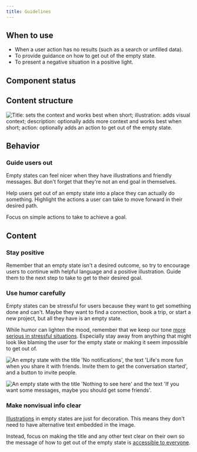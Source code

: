 ```yaml
---
title: Guidelines
---
```


<ReactExample name="EmptyState" />

## When to use

- When a user action has no results (such as a search or unfilled data).
- To provide guidance on how to get out of the empty state.
- To present a negative situation in a positive light.

## Component status

<ComponentStatus component="EmptyState" />

## Content structure

![Title: sets the context and works best when short; illustration: adds visual context; description: optionally adds more context and works best when short; action: optionally adds an action to get out of the empty state.](fileId:4QJZqvBvRrLu6t9mwObCkA;nodeId:289%3A13)

## Behavior

### Guide users out

Empty states can feel nicer when they have illustrations and friendly messages.
But don't forget that they're not an end goal in themselves.

Help users get out of an empty state into a place they can actually do something.
Highlight the actions a user can take to move forward in their desired path.

Focus on simple actions to take to achieve a goal.

## Content

### Stay positive

Remember that an empty state isn't a desired outcome,
so try to encourage users to continue with helpful language and a positive illustration.
Guide them to the next step to take to get to their desired goal.

### Use humor carefully

Empty states can be stressful for users
because they want to get something done and can't.
Maybe they want to find a connection, book a trip, or start a new project,
but all they have is an empty state.

While humor can lighten the mood,
remember that we keep our tone [more serious in stressful situations](/kiwi-use/content/voice-and-tone/empathetic/#keep-tone-serious-in-stressful-situations).
Especially stay away from anything that might look like blaming the user for the empty state
or making it seem impossible to get out of.

<Guideline type="do" title="Guide, don't blame">

![An empty state with the title 'No notifications', the text 'Life's more fun when you share it with friends. Invite them to get the conversation started', and a button to invite people.](fileId:fannvRpkOJK6uxxT33EKaa;nodeId:89%3A26)

![An empty state with the title 'Nothing to see here' and the text 'If you want some messages, maybe you should get some friends'.](fileId:fannvRpkOJK6uxxT33EKaa;nodeId:88%3A1035)

</Guideline>

### Make nonvisual info clear

[Illustrations](/components/visuals/illustration/) in empty states are just for decoration.
This means they don't need to have alternative text embedded in the image.

Instead, focus on making the title and any other text clear on their own
so the message of how to get out of the empty state is [accessible to everyone](/foundation/accessibility/).
